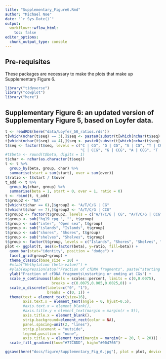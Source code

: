 ```yaml
---
title: "Supplementary_Figure6.Rmd"
author: "Michael Noe"
date: "`r Sys.Date()`" 
output:
  workflowr::wflow_html:
    toc: false
editor_options:
  chunk_output_type: console
---
```



## Pre-requisites

These packages are necessary to make the plots that make up Supplementary Figure 6.

```r
library("tidyverse")
library("cowplot")
library("here")
```

## Supplementary Figure 6: an updated version of Supplementary Figure 5, based on Loyfer data.

```r
t <- readRDS(here("data/Loyfer_50_ratios.rds"))
t[which(nchar(t$seq) == 3),]$seq <- paste0(substr(t[which(nchar(t$seq) == 3),]$seq, 1, 1), " | ", substr(t[which(nchar(t$seq) == 3),]$seq, 2, 3))
t[which(nchar(t$seq) == 4),]$seq <- paste0(substr(t[which(nchar(t$seq) == 4),]$seq, 1, 1), " | ", substr(t[which(nchar(t$seq) == 4),]$seq, 2, 4))
t$seq <- factor(t$seq, levels = c("C | CG", "G | CG", "A | CG", "T | CG",
                                  "C | CCG", "G | CCG", "A | CCG", "T | CCG"))
#t$beta <- round(t$beta, digits = 1)
t$char <- nchar(as.character(t$seq))
t <- t %>%
  group_by(beta, group, char) %>%
  summarise(start = sum(start), over = sum(over))
t$ratio <- t$start / t$over
t_add <- t %>%
  group_by(char, group) %>%
  summarise(beta = 1, start = 0, over = 1, ratio = 0)
t <- rbind(t, t_add)
t$group2 <- "NA"
t[which(t$char == 6),]$group2 <- "A/T/C/G | CG"
t[which(t$char == 7),]$group2 <- "A/T/C/G | CCG"
t$group2 <- factor(t$group2, levels = c("A/T/C/G | CG", "A/T/C/G | CCG"))
t$group <- sub("hg19_cpg_", "", t$group)
t$group <- sub("inter", "Open sea", t$group)
t$group <- sub("islands", "Islands", t$group)
t$group <- sub("shores", "Shores", t$group)
t$group <- sub("shelves", "Shelves", t$group)
t$group <- factor(t$group, levels = c("Islands", "Shores", "Shelves", "Open sea"))
plot <- ggplot(t, aes(x=factor(beta), y=ratio, fill=beta)) +
  geom_bar(stat="identity", position = "dodge") +
  facet_grid(group2~group) +
  theme_classic(base_size = 20) +
  #xlab("Methylation (beta-value)") +
  #ylab(expression(atop("Fraction of cfDNA fragments", paste("starting or ending at CGs")))) +
  ylab("Fraction of cfDNA fragments\nstarting or ending at CGs") + 
  scale_y_continuous(labels = scales::percent, limits = c(0,0.0075),
                     breaks = c(0.0075,0.005,0.0025,0)) +
  scale_x_discrete(labels=c("0", "1"),
                   breaks = c(0, 1)) +
  theme(text = element_text(size=16),
        axis.text.x = element_text(angle = 0, hjust=0.5),
        #axis.text.x = element_blank(),
        #axis.title.y = element_text(margin = margin(r = 5)),
        axis.title.x = element_blank(),
        strip.background=element_rect(color = NA),
        panel.spacing=unit(2, "lines"),
        strip.placement = "outside",
        legend.position = "none",
        axis.title.y = element_text(margin = margin(r = 20, l = 20))) +
  scale_fill_gradient(low="#77C8DD", high="#004766")

ggsave(here("docs/figure/Supplementary_Fig_6.jpg"), plot = plot, device = "jpeg",width = 20, height=12,units = "in", dpi=300)
```
